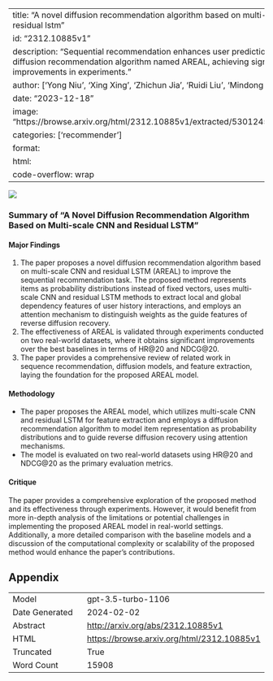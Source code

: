 
---
title: "A novel diffusion recommendation algorithm based on multi-scale cnn and residual lstm"
id: "2312.10885v1"
description: "Sequential recommendation enhances user prediction with a novel diffusion recommendation algorithm named AREAL, achieving significant improvements in experiments."
author: ['Yong Niu', 'Xing Xing', 'Zhichun Jia', 'Ruidi Liu', 'Mindong Xin']
date: "2023-12-18"
image: "https://browse.arxiv.org/html/2312.10885v1/extracted/5301245/figs/Fig4.png"
categories: ['recommender']
format:
  html:
    code-overflow: wrap
---

![](https://browse.arxiv.org/html/2312.10885v1/extracted/5301245/figs/Fig4.png)

### Summary of "A Novel Diffusion Recommendation Algorithm Based on Multi-scale CNN and Residual LSTM"

#### Major Findings
1. The paper proposes a novel diffusion recommendation algorithm based on multi-scale CNN and residual LSTM (AREAL) to improve the sequential recommendation task. The proposed method represents items as probability distributions instead of fixed vectors, uses multi-scale CNN and residual LSTM methods to extract local and global dependency features of user history interactions, and employs an attention mechanism to distinguish weights as the guide features of reverse diffusion recovery.
2. The effectiveness of AREAL is validated through experiments conducted on two real-world datasets, where it obtains significant improvements over the best baselines in terms of HR@20 and NDCG@20.
3. The paper provides a comprehensive review of related work in sequence recommendation, diffusion models, and feature extraction, laying the foundation for the proposed AREAL model.

#### Methodology
- The paper proposes the AREAL model, which utilizes multi-scale CNN and residual LSTM for feature extraction and employs a diffusion recommendation algorithm to model item representation as probability distributions and to guide reverse diffusion recovery using attention mechanisms.
- The model is evaluated on two real-world datasets using HR@20 and NDCG@20 as the primary evaluation metrics.

#### Critique
The paper provides a comprehensive exploration of the proposed method and its effectiveness through experiments. However, it would benefit from more in-depth analysis of the limitations or potential challenges in implementing the proposed AREAL model in real-world settings. Additionally, a more detailed comparison with the baseline models and a discussion of the computational complexity or scalability of the proposed method would enhance the paper's contributions.

## Appendix

|          |          |
|----------|----------|
| Model     | gpt-3.5-turbo-1106       |
| Date Generated     | 2024-02-02       |
| Abstract | [http://arxiv.org/abs/2312.10885v1](http://arxiv.org/abs/2312.10885v1)        |
| HTML     | [https://browse.arxiv.org/html/2312.10885v1](https://browse.arxiv.org/html/2312.10885v1)       |
| Truncated       | True       |
| Word Count       | 15908       |